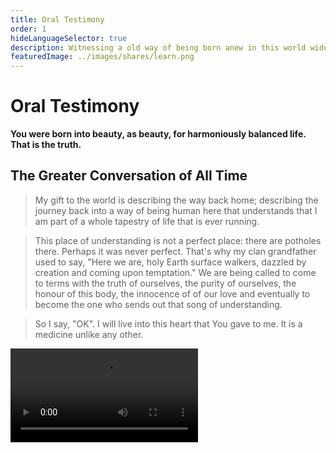 ```yaml
---
title: Oral Testimony
order: 1
hideLanguageSelector: true
description: Witnessing a old way of being born anew in this world wide web of light.
featuredImage: ../images/shares/learn.png
---
```


# Oral Testimony

<StatusBanner warning sticky>

**You were born into beauty, as beauty, for harmoniously balanced life. That is the truth.**

</StatusBanner>

## The Greater Conversation of All Time

> My gift to the world is describing the way back home; describing the journey back into a way 
of being human here that understands that I am part of a whole tapestry of life that is ever 
running.

> This place of understanding is not a perfect place: there are potholes there. Perhaps it was 
never perfect. That's why my clan grandfather used to say, "Here we are, holy Earth surface 
walkers, dazzled by creation and coming upon temptation." We are being called to come to terms 
with the truth of ourselves, the purity of ourselves, the honour of this body, the innocence of 
of our love and eventually to become the one who sends out that song of understanding.

> So I say, "OK". I will live into this heart that You gave to me. It is a medicine unlike any 
other. 

<Video src="https://www.youtube.com/embed/EgntH9le3vs" />

## The Great Law of Peace

This section provides a small experience of a recitation of the Great Law of Peace, in order to 
frame our return to indigenous, sustainable protocols for peace, based on a more accurate 
understanding of our shared, human history.

<Column sx={{ gap:"10%"}}>

<Box>

**Great Law of Peace Recital (Excerpt)**

<Video src="https://www.youtube-nocookie.com/embed/feFwTOUIHkc?start=957" />

</Box>

<Box>

**Two Row Wampum Working Group**

<Video src="https://www.youtube-nocookie.com/embed/HUlibsjmF2I?start=264" />

</Box>

</Column>

## Relevant History and Anthropology

Akala's address at the Oxford Union and David Gareber and David Wengrow's discussion at the 
University of Amsterdam both provide important intellectual background for those less able to 
follow what is being transmitted in the oral testimony above.

<Column sx={{ gap:"10%"}}>

<Box>

**David Graeber & David Wengrow**

<Video src="https://www.youtube-nocookie.com/embed/WUtAxUQjwB4" />

</Box>

<Box>

**Akala**

<Video src="https://www.youtube-nocookie.com/embed/EvUzdJSK4x8" />

</Box>

</Column>

